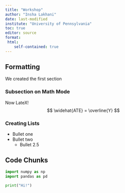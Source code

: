 ```yaml
---
title: "Workshop" 
author: "Insha Lakhani"
date: last-modified
institute: "University of Pennsylvania"
toc: true
editor: source
format:
 html:
    self-contained: true
---
```


## Formatting
 We created the first section


### Subsection on Math Mode
Now LateX!
$$
\widehat{ATE} = \overline{Y}
$$

### Creating Lists

- Bullet one
- Bullet two 
    + Bullet 2.5

## Code Chunks

```python
import numpy as np
import pandas as pd

print("Hi!")

```


